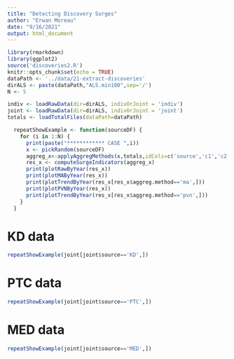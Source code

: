 ```yaml
---
title: "Detecting Discovery Surges"
author: "Erwan Moreau"
date: "9/16/2021"
output: html_document
---
```


```r
library(rmarkdown)
library(ggplot2)
source('discoveries2.R')
knitr::opts_chunk$set(echo = TRUE)
dataPath <- '../data/21-extract-discoveries'
dirALS <- paste(dataPath,"ALS.min100",sep='/')
N <- 5
```

```r
indiv <- loadRawData(dir=dirALS, indivOrJoint = 'indiv')
joint <- loadRawData(dir=dirALS, indivOrJoint = 'joint')
totals <- loadTotalFiles(dataPath=dataPath)
```

```r
  repeatShowExample <- function(sourceDF) {
    for (i in 1:N) {
      print(paste("************ CASE ",i))
      x <- pickRandom(sourceDF)
      aggreg_x<-applyAggregMethods(x,totals,idCols=c('source','c1','c2'))
      res_x <- computeSurgeIndicators(aggreg_x)
      print(plotRawByYear(res_x))
      print(plotMAByYear(res_x))
      print(plotTrendByYear(res_x[res_x$aggreg.method=='ma',]))
      print(plotPVNByYear(res_x))
      print(plotTrendByYear(res_x[res_x$aggreg.method=='pvn',]))
    }
  }
```

# KD data

```r
repeatShowExample(joint[joint$source=='KD',])
```

# PTC data

```r
repeatShowExample(joint[joint$source=='PTC',])
```

# MED data

```r
repeatShowExample(joint[joint$source=='MED',])
```
